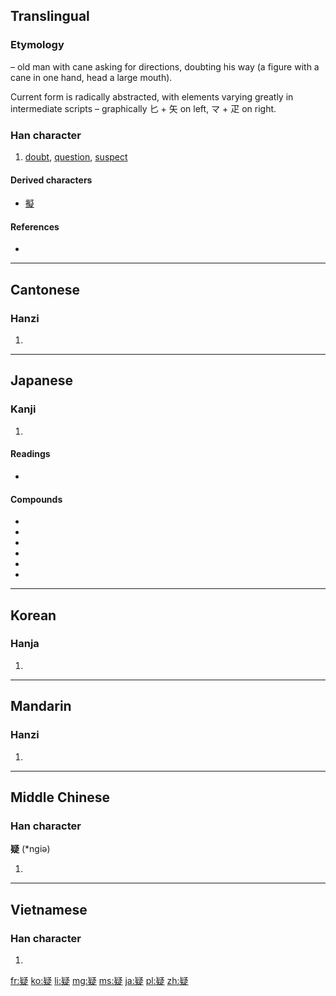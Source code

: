 ==Translingual==
===Etymology===
{{liushu|p}} – old man with cane asking for directions, doubting his way (a figure with a cane in one hand, head a large mouth).

Current form is radically abstracted, with elements varying greatly in intermediate scripts – graphically 匕 + 矢 on left, マ + 疋 on right.

===Han character===
{{Han char|rn=103|rad=疋|as=09|sn=14|four=2748<sub>1</sub>|canj=心大弓戈人 (PKNIO)}}

# [[doubt]], [[question]], [[suspect]]

====Derived characters====
* [[擬]]

====References====
* {{Han ref|kx=0768.030|dkj=22007|dj=1178.080|hdz=42751.040|uh=7591|ud=30097|bh=BAC3|bd=47811}}

----

==Cantonese==

===Hanzi===
{{yue-hanzi|jyut=|y=yi4}}

# {{defn|Cantonese|sort=疋09}}

----

==Japanese==

===Kanji===
{{ja-kanji|grade=6|rs=疋09}}

# {{defn|Japanese|sort=疋09}}

====Readings====
* {{ja-readings|on=[[ぎ]] (gi), [[きょう]] (kyō)|kun=[[うたがう]] (utagau), [[うたがい]] (utagai), [[うたがわしい]] (utagawashii)|nanori=}}

====Compounds====
*{{l|ja|sc=Jpan|疑心|tr=ぎしん, gishin}}
*{{l|ja|sc=Jpan|被疑者|tr=ひぎしゃ, higisha}}
*{{l|ja|sc=Jpan|懐疑|tr=かいぎ, kaigi}}
*{{l|ja|sc=Jpan|疑問|tr=ぎもん, gimon}}
*{{l|ja|sc=Jpan|疑問符|tr=ぎもんふ, gimonhu}}
*{{l|ja|sc=Jpan|疑惧|tr=ぎく, giku}}

----

==Korean==

===Hanja===
{{ko-hanja|hangeul=[[의]], [[응]]|eumhun=|rv=ui, eung|mr=ŭi, ŭng|y=uy, ung}}

# {{defn|Korean|sort=疋09}}

----

==Mandarin==

===Hanzi===
{{cmn-hanzi|pin=[[nǐ]] ([[ni3]]), [[níng]] ([[ning2]]), [[yí]] ([[yi2]])|wg=ni<sup>3</sup>, ning<sup>2</sup>, i<sup>2</sup>}}

# {{defn|Mandarin|sort=疋09}}

----

==Middle Chinese==

===Han character===
'''疑''' (*ngiə)<!--asterisk indicates that this is a reconstructed pronunciation-->

# {{defn|Middle Chinese|sort=疋09}}

----

==Vietnamese==

===Han character===
{{vi-hantu|[[nghi]]|rs=疋09}}

# {{defn|Vietnamese|sort=疋09}}

[[fr:疑]]
[[ko:疑]]
[[li:疑]]
[[mg:疑]]
[[ms:疑]]
[[ja:疑]]
[[pl:疑]]
[[zh:疑]]